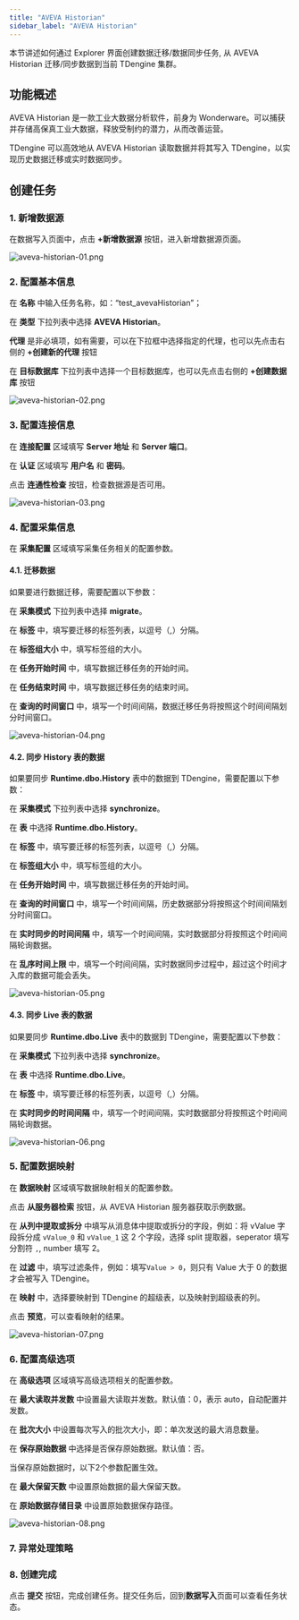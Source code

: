 ```yaml
---
title: "AVEVA Historian"
sidebar_label: "AVEVA Historian"
---
```


本节讲述如何通过 Explorer 界面创建数据迁移/数据同步任务, 从 AVEVA Historian 迁移/同步数据到当前 TDengine 集群。

## 功能概述

AVEVA Historian 是一款工业大数据分析软件，前身为 Wonderware。可以捕获并存储高保真工业大数据，释放受制约的潜力，从而改善运营。

TDengine 可以高效地从 AVEVA Historian 读取数据并将其写入 TDengine，以实现历史数据迁移或实时数据同步。

## 创建任务

### 1. 新增数据源

在数据写入页面中，点击 **+新增数据源** 按钮，进入新增数据源页面。

![aveva-historian-01.png](pic/aveva-historian-01.png)

### 2. 配置基本信息

在 **名称** 中输入任务名称，如：“test_avevaHistorian”；

在 **类型** 下拉列表中选择 **AVEVA Historian**。

**代理** 是非必填项，如有需要，可以在下拉框中选择指定的代理，也可以先点击右侧的 **+创建新的代理** 按钮

在 **目标数据库** 下拉列表中选择一个目标数据库，也可以先点击右侧的 **+创建数据库** 按钮

![aveva-historian-02.png](pic/aveva-historian-02.png)

### 3. 配置连接信息

在 **连接配置** 区域填写 **Server 地址** 和 **Server 端口**。

在 **认证** 区域填写 **用户名** 和 **密码**。

点击 **连通性检查** 按钮，检查数据源是否可用。

![aveva-historian-03.png](pic/aveva-historian-03.png)

### 4. 配置采集信息

在 **采集配置** 区域填写采集任务相关的配置参数。

#### 4.1. 迁移数据

如果要进行数据迁移，需要配置以下参数：

在 **采集模式** 下拉列表中选择 **migrate**。

在 **标签** 中，填写要迁移的标签列表，以逗号（,）分隔。

在 **标签组大小** 中，填写标签组的大小。

在 **任务开始时间** 中，填写数据迁移任务的开始时间。

在 **任务结束时间** 中，填写数据迁移任务的结束时间。

在 **查询的时间窗口** 中，填写一个时间间隔，数据迁移任务将按照这个时间间隔划分时间窗口。

![aveva-historian-04.png](pic/aveva-historian-04.png)

#### 4.2. 同步 History 表的数据

如果要同步 **Runtime.dbo.History** 表中的数据到 TDengine，需要配置以下参数：

在 **采集模式** 下拉列表中选择 **synchronize**。

在 **表** 中选择 **Runtime.dbo.History**。

在 **标签** 中，填写要迁移的标签列表，以逗号（,）分隔。

在 **标签组大小** 中，填写标签组的大小。

在 **任务开始时间** 中，填写数据迁移任务的开始时间。

在 **查询的时间窗口** 中，填写一个时间间隔，历史数据部分将按照这个时间间隔划分时间窗口。

在 **实时同步的时间间隔** 中，填写一个时间间隔，实时数据部分将按照这个时间间隔轮询数据。

在 **乱序时间上限** 中，填写一个时间间隔，实时数据同步过程中，超过这个时间才入库的数据可能会丢失。

![aveva-historian-05.png](pic/aveva-historian-05.png)

#### 4.3. 同步 Live 表的数据

如果要同步 **Runtime.dbo.Live** 表中的数据到 TDengine，需要配置以下参数：

在 **采集模式** 下拉列表中选择 **synchronize**。

在 **表** 中选择 **Runtime.dbo.Live**。

在 **标签** 中，填写要迁移的标签列表，以逗号（,）分隔。

在 **实时同步的时间间隔** 中，填写一个时间间隔，实时数据部分将按照这个时间间隔轮询数据。

![aveva-historian-06.png](pic/aveva-historian-06.png)

### 5. 配置数据映射

在 **数据映射** 区域填写数据映射相关的配置参数。

点击 **从服务器检索** 按钮，从 AVEVA Historian 服务器获取示例数据。

在 **从列中提取或拆分** 中填写从消息体中提取或拆分的字段，例如：将 vValue 字段拆分成 `vValue_0` 和 `vValue_1` 这 2 个字段，选择
split 提取器，seperator 填写分割符 `,`, number 填写 2。

在 **过滤** 中，填写过滤条件，例如：填写`Value > 0`，则只有 Value 大于 0 的数据才会被写入 TDengine。

在 **映射** 中，选择要映射到 TDengine 的超级表，以及映射到超级表的列。

点击 **预览**，可以查看映射的结果。

![aveva-historian-07.png](pic/aveva-historian-07.png)

### 6. 配置高级选项

在 **高级选项** 区域填写高级选项相关的配置参数。

在 **最大读取并发数** 中设置最大读取并发数。默认值：0，表示 auto，自动配置并发数。

在 **批次大小** 中设置每次写入的批次大小，即：单次发送的最大消息数量。

在 **保存原始数据** 中选择是否保存原始数据。默认值：否。

当保存原始数据时，以下2个参数配置生效。

在 **最大保留天数** 中设置原始数据的最大保留天数。

在 **原始数据存储目录** 中设置原始数据保存路径。

![aveva-historian-08.png](pic/aveva-historian-08.png)

### 7. 异常处理策略


<Contributing />

### 8. 创建完成

点击 **提交** 按钮，完成创建任务。提交任务后，回到**数据写入**页面可以查看任务状态。
